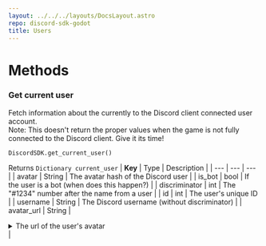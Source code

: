 ```yaml
---
layout: ../../../layouts/DocsLayout.astro
repo: discord-sdk-godot
title: Users
---
```

# Methods

### Get current user
Fetch information about the currently to the Discord client connected user account.<br/>
Note: This doesn't return the proper values when the game is not fully connected to the Discord client. Give it its time!
```gdscript
DiscordSDK.get_current_user()
```

Returns `Dictionary current_user`
| **Key** | Type | Description |
| --- | --- | --- |
| avatar | String | The avatar hash of the Discord user |
| is_bot | bool | If the user is a bot (when does this happen?) |
| discriminator | int | The "#1234" number after the name from a user |
| id | int | The user's unique ID |
| username | String | The Discord username (without discriminator) |
| avatar_url | String | <details><summary>The url of the user's avatar</summary>also returns the correct url for the [default avatar](https://cdn.discordapp.com/embed/avatars/5.png).<br/>When `avatar` is empty a url will be generated out of `discriminator % 5`. The user avatars are 512x512px and the default avatars 256x256px </details> |